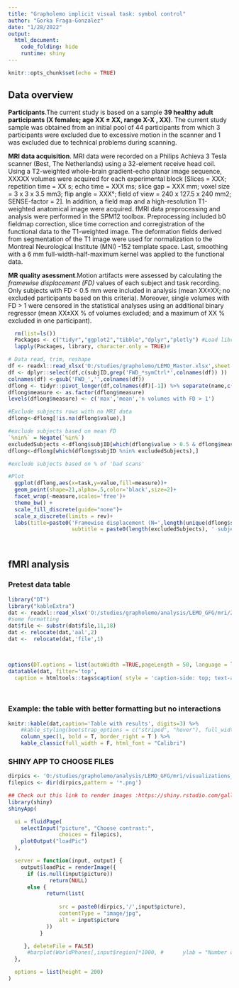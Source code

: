 ```yaml
---
title: "Grapholemo implicit visual task: symbol control"
author: "Gorka Fraga-Gonzalez"
date: "1/28/2022"
output: 
  html_document:
    code_folding: hide
    runtime: shiny
---
```


```r
knitr::opts_chunk$set(echo = TRUE)
```

## Data overview

**Participants**.The current study is based on a sample **39 healthy adult participants (X females; age XX ± XX, range X-X , XX)**.  The current study sample was obtained from an initial pool of 44 participants from which 3 participants were excluded due to excessive motion in the scanner and 1 was excluded due to technical problems during scanning.

**MRI data acquisition**. MRI data  were recorded on a Philips Achieva 3 Tesla scanner (Best, The Netherlands) using a 32-element receive head coil. Using a T2-weighted whole-brain gradient-echo planar image sequence, XXXXX volumes were acquired for each experimental block [Slices = XXX; repetition time = XX s; echo time = XXX ms; slice gap = XXX mm; voxel size = 3 x 3 x 3.5 mm3; flip angle = XXX°; field of view = 240 x 127.5 x 240 mm2; SENSE-factor = 2]. In addition, a field map and a high-resolution T1-weighted anatomical image were acquired. 
	fMRI data preprocessing and analysis were performed in the SPM12 toolbox. Preprocessing included b0 fieldmap correction, slice time correction and corregistration of the functional data to the T1-weighted image. The deformation fields derived from segmentation of the T1 image were used for normalization to the Montreal Neurological Institute (MNI) -152 template space. Last, smoothing with a 6 mm full-width-half-maximum kernel was applied to the functional data. 
	
**MR quality asessment**.Motion artifacts were assessed by calculating the *framewise displacement (FD)* values of each subject and task recording. Only subjects with FD < 0.5 mm were included in analysis (mean XX±XX; no excluded participants based on this criteria). Moreover, single volumes with FD > 1 were censored in the statistical analyses using an additional binary regressor (mean XX±XX % of volumes excluded; and a maximum of XX % excluded in one participant).


```r
  rm(list=ls())
  Packages <- c("tidyr","ggplot2","tibble","dplyr","plotly") #Load libraries 
  lapply(Packages, library, character.only = TRUE)#

```

```r
# Data read, trim, reshape
df <- readxl::read_xlsx('O:/studies/grapholemo/LEMO_Master.xlsx',sheet = 'MRI')
df <- dplyr::select(df,c(subjID,grep('FWD_*symCtrl*',colnames(df)) ))
colnames(df) <-gsub('FWD_','',colnames(df))
dflong <- tidyr::pivot_longer(df,colnames(df)[-1]) %>% separate(name,c('task','measure'),sep="__")
dflong$measure <- as.factor(dflong$measure)
levels(dflong$measure) <- c('max','mean','n volumes with FD > 1')

#Exclude subjects rows with no MRI data
dflong<-dflong[!is.na(dflong$value),]

#exclude subjects based on mean FD 
`%nin%` = Negate(`%in%`)
excludedSubjects <-dflong$subjID[which(dflong$value > 0.5 & dflong$measure == 'mean')]
dflong<-dflong[which(dflong$subjID %nin% excludedSubjects),]

#exclude subjects based on % of 'bad scans'

#Plot 
  ggplot(dflong,aes(x=task,y=value,fill=measure))+
  geom_point(shape=21,alpha=.5,color='black',size=2)+
  facet_wrap(~measure,scales='free')+
  theme_bw() + 
  scale_fill_discrete(guide="none")+
  scale_x_discrete(limits = rev)+
  labs(title=paste0('Framewise displacement (N=',length(unique(dflong$subjID)),')'),
                    subtitle = paste0(length(excludedSubjects), ' subject(s) was excluded based on mean FD'))
  
 
```

## fMRI analysis
### Pretest data table
```r
library("DT")
library("kableExtra")
dat <- readxl::read_xlsx('O:/studies/grapholemo/analysis/LEMO_GFG/mri/2ndLevel/SymbolControl/symCtrl_pre/Result_regions_2Lv_GLM0.xlsx')
#some formatting 
dat$file <- substr(dat$file,11,18)
dat <- relocate(dat,'aal',2) 
dat <-  relocate(dat,'file',1)

 

options(DT.options = list(autoWidth =TRUE,pageLength = 50, language = list(search = 'Filter:')),  columnDefs = list(list(width = '100px', targets = c(1, 3))))
datatable(dat, filter='top',
  caption = htmltools::tags$caption( style = 'caption-side: top; text-align: center; color:black; font-size:200% ;','Table with clusters of activation'))

 
```


### Example: the  table with better formatting but no interactions 
 
```r

knitr::kable(dat,caption='Table with results', digits=3) %>% 
    #kable_styling(bootstrap_options = c("striped", "hover"), full_width = F) %>%
    column_spec(1, bold = T, border_right = T ) %>%
    kable_classic(full_width = F, html_font = "Calibri")
```

### SHINY APP TO CHOOSE FILES


```r
dirpics <- 'O:/studies/grapholemo/analysis/LEMO_GFG/mri/visualizations_mricrogl'
filepics <- dir(dirpics,pattern = '*.png')

## Check out this link to render images :https://shiny.rstudio.com/gallery/image-output.html
library(shiny)
shinyApp(

  ui = fluidPage(
    selectInput("picture", "Choose contrast:",
                choices = filepics),
    plotOutput("loadPic")
  ),

  server = function(input, output) {
    output$loadPic = renderImage({
      if (is.null(input$picture))
             return(NULL)
      else {
            return(list(
                
                src = paste0(dirpics,'/',input$picture),
                contentType = "image/jpg",
                alt = input$picture
            ))
          } 

     }, deleteFile = FALSE)
      #barplot(WorldPhones[,input$region]*1000, #      ylab = "Number of Telephones", xlab = "Year")
  },

  options = list(height = 200)
)

```
